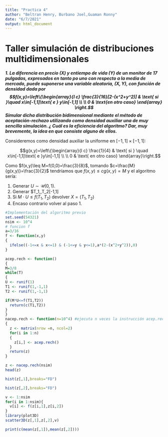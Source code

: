 ```yaml
---
title: "Practica 4"
author: "Beltran Henry, Burbano Joel,Guaman Ronny"
date: "6/7/2021"
output: html_document
---
```


# Taller simulación de distribuciones multidimensionales

***1. La diferencia en precio $(X)$ y entiempo de vida $(Y)$ de un monitor de 17 pulgadas, expresados en tanto po uno con respecto a la media de mercado, puede suponerse una variable aleatoria, $(X,Y)$, con función de densidad dada por $$f(x,y)=\left\{\begin{array}{l c} \frac{3}{16}[2-(x^2+y^2)] & \text{ si }\quad x\in[-1,1]\text{ e } y\in[-1,1] \\ \\ 0 & \text{en otro caso} \end{array} \right.$$ Simular dicha distribución bidimensional mediante el método de aceptación-rechazo utilizando como densidad auxiliar una de muy sencilla simulación. ¿ Cuál es la eficiencia del algoritmo? Dar, muy brevemente, la idea en que consiste alguno de ellos.***

Consideremos como densidad auxiliar la uniforme en $[-1,1]\times[-1,1]:$

$$g(x,y)=\left\{\begin{array}{l c} \frac{1}{4} & \text{ si } \quad x\in[-1,1]\text{ e }y\in[-1,1] \\ \\ 0 & \text{ en otro caso} \end{array}\right.$$

Como $f(x,y)\leq M=f(0,0)=\frac{3}{8}$, tomando $c=\frac{M}{g(x,y)}=\frac{3}{2}$ tendríamos que $f(x,y)\leq cg(x,y)=M$ y el algoritmo sería:

1. Generar $U \sim \mathcal{U}(0,1)$.
2. Generar $T_1,\,T_2\sim \mathcal{U}[-1,1]
3. Si $M\cdot U\leq f(T_1,T_2)$ devolver $X=(T_1,T_2)$
4. Encaso contrario volver al paso 1.

```r
#Implementación del algoritmo previo
set.seed(54321)
nsim <- 10^4
# funcion f
a=3/16
f <- function(x,y)
{
  ifelse((-1<=x & x<=1) & (-1<=y & y<=1),a*(2-(x^2+y^2)),0)
}

acep.rech <- function()
{
M=3/8
while(T)
{
U <- runif(1)
T1 <- runif(1,-1,1)
T2 <- runif(1,-1,1)

if(M*U<=f(T1,T2)) 
  return(c(T1,T2))
}
}
nacep.rech <- function(n=10^4) #ejecuta n veces la instrucción acep.rech()
{
  z <- matrix(nrow =n, ncol=2)
  for(i in 1:n)
  {
    z[i,] <- acep.rech()
  }
  return(z)
}

```


```r
z <- nacep.rech(nsim)
head(z)
```

```r
hist(z[,1],breaks="FD")
```

```r
hist(z[,2],breaks="FD")
```
```r
v <- 1:nsim
for(i in 1:nsim){
  v[i] <- f(z[i,1],z[i,2])
}
library(plot3D)
scatter3D(z[,1],z[,2],v)
```

```r
print(c(mean(z[,1]),mean(z[,2])))
```


